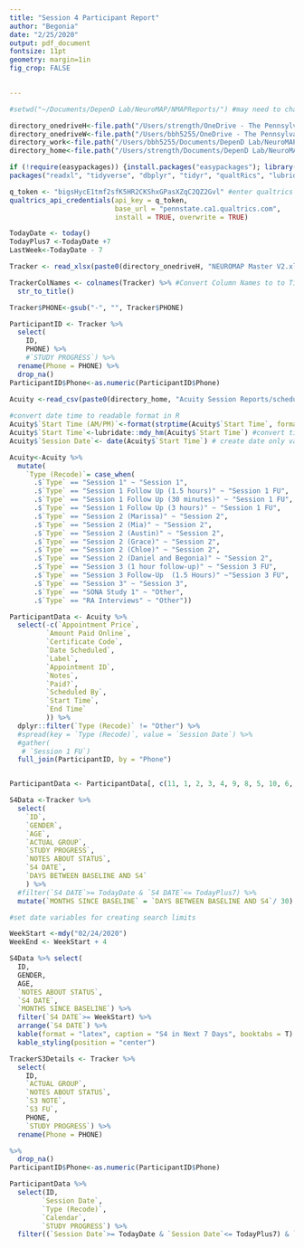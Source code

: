 ```yaml
---
title: "Session 4 Participant Report"
author: "Begonia"
date: "2/25/2020"
output: pdf_document
fontsize: 11pt 
geometry: margin=1in
fig_crop: FALSE 

    
---
```


```r
#setwd("~/Documents/DepenD Lab/NeuroMAP/NMAPReports/") #may need to change for each person running report

directory_onedriveH<-file.path("/Users/strength/OneDrive - The Pennsylvania State University/") #set personal directory
directory_onedriveW<-file.path("/Users/bbh5255/OneDrive - The Pennsylvania State University/") #set personal directory
directory_work<-file.path("/Users/bbh5255/Documents/DepenD Lab/NeuroMAP/NMAPReports/") #set directory
directory_home<-file.path("/Users/strength/Documents/DepenD Lab/NeuroMAP/NMAPReports/") #set directory

if (!require(easypackages)) {install.packages("easypackages"); library(easypackages) }
packages("readxl", "tidyverse", "dbplyr", "tidyr", "qualtRics", "lubridate", "dataCompareR", "kableExtra","magrittr", "dataCompareR")

q_token <- "bigsHycE1tmf2sfK5HR2CKShxGPasXZqC2QZ2Gvl" #enter qualtrics API Token
qualtrics_api_credentials(api_key = q_token, 
                          base_url = "pennstate.ca1.qualtrics.com",
                          install = TRUE, overwrite = TRUE)

TodayDate <- today()
TodayPlus7 <-TodayDate +7
LastWeek<-TodayDate - 7

```

```r
Tracker <- read_xlsx(paste0(directory_onedriveH, "NEUROMAP Master V2.xlsx"), sheet = "Tracker") # Import Data

TrackerColNames <- colnames(Tracker) %>% #Convert Column Names to to Title Case
  str_to_title()

Tracker$PHONE<-gsub("-", "", Tracker$PHONE)

ParticipantID <- Tracker %>%
  select(
    ID,
    PHONE) %>%
    #`STUDY PROGRESS`) %>%
  rename(Phone = PHONE) %>%
  drop_na() 
ParticipantID$Phone<-as.numeric(ParticipantID$Phone)

```

```r
Acuity <-read_csv(paste0(directory_home, "Acuity Session Reports/schedule2020-02-26.csv"))
                    
#convert date time to readable format in R
Acuity$`Start Time (AM/PM)`<-format(strptime(Acuity$`Start Time`, format= '%m/%d/%y %H:%M'), "'%m/%d/%y '%I:%M:%S %p'") #convert time to am/pm from 24 hour clock
Acuity$`Start Time`<-lubridate::mdy_hm(Acuity$`Start Time`) #convert time to R friendly format
Acuity$`Session Date`<- date(Acuity$`Start Time`) # create date only variable for searching purposes

Acuity<-Acuity %>%
  mutate(
    `Type (Recode)`= case_when(
      .$`Type` == "Session 1" ~ "Session 1",
      .$`Type` == "Session 1 Follow Up (1.5 hours)" ~ "Session 1 FU",
      .$`Type` == "Session 1 Follow Up (30 minutes)" ~ "Session 1 FU",
      .$`Type` == "Session 1 Follow Up (3 hours)" ~ "Session 1 FU",
      .$`Type` == "Session 2 (Marissa)" ~ "Session 2",
      .$`Type` == "Session 2 (Mia)" ~ "Session 2",
      .$`Type` == "Session 2 (Austin)" ~ "Session 2",
      .$`Type` == "Session 2 (Grace)" ~ "Session 2",
      .$`Type` == "Session 2 (Chloe)" ~ "Session 2",
      .$`Type` == "Session 2 (Daniel and Begonia)" ~ "Session 2",
      .$`Type` == "Session 3 (1 hour follow-up)" ~ "Session 3 FU",
      .$`Type` == "Session 3 Follow-Up  (1.5 Hours)" ~"Session 3 FU",
      .$`Type` == "Session 3" ~ "Session 3",
      .$`Type` == "SONA Study 1" ~ "Other",
      .$`Type` == "RA Interviews" ~ "Other"))
```

```r

ParticipantData <- Acuity %>%
  select(-c(`Appointment Price`,
         `Amount Paid Online`,
         `Certificate Code`,
         `Date Scheduled`,
         `Label`,
         `Appointment ID`,
         `Notes`,
         `Paid?`,
         `Scheduled By`,
         `Start Time`,
         `End Time`
         )) %>%
  dplyr::filter(`Type (Recode)` != "Other") %>%
  #spread(key = `Type (Recode)`, value = `Session Date`) %>%
  #gather(
   # `Session 1 FU`)
  full_join(ParticipantID, by = "Phone")


ParticipantData <- ParticipantData[, c(11, 1, 2, 3, 4, 9, 8, 5, 10, 6, 7, 12)]
```

```r

S4Data <-Tracker %>%
  select(
    `ID`,
    `GENDER`,
    `AGE`,
    `ACTUAL GROUP`,
    `STUDY PROGRESS`,
    `NOTES ABOUT STATUS`,
    `S4 DATE`,
    `DAYS BETWEEN BASELINE AND S4`
    ) %>%
  #filter(`S4 DATE`>= TodayDate & `S4 DATE`<= TodayPlus7) %>%
  mutate(`MONTHS SINCE BASELINE` = `DAYS BETWEEN BASELINE AND S4`/ 30)

#set date variables for creating search limits

WeekStart <-mdy("02/24/2020")
WeekEnd <- WeekStart + 4

S4Data %>% select(
  ID,
  GENDER,
  AGE,
  `NOTES ABOUT STATUS`,
  `S4 DATE`,
  `MONTHS SINCE BASELINE`) %>%
  filter(`S4 DATE`>= WeekStart) %>%
  arrange(`S4 DATE`) %>%
  kable(format = "latex", caption = "S4 in Next 7 Days", booktabs = T) %>%
  kable_styling(position = "center")


```

```r
TrackerS3Details <- Tracker %>%
  select(
    ID,
    `ACTUAL GROUP`,
    `NOTES ABOUT STATUS`,
    `S3 NOTE`,
    `S3 FU`,
    PHONE,
    `STUDY PROGRESS`) %>%
  rename(Phone = PHONE)

%>%
  drop_na() 
ParticipantID$Phone<-as.numeric(ParticipantID$Phone)

ParticipantData %>%
  select(ID,
        `Session Date`,
        `Type (Recode)`,
        `Calendar`,
        `STUDY PROGRESS`) %>%
  filter((`Session Date`>= TodayDate & `Session Date`<= TodayPlus7) & `Type (Recode)` == "Session 3"

```